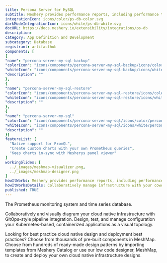 ```yaml
---
title: Percona Server for MySQL
subtitle: Meshery provides performance reports, including performance test results, node resource metrics etc. so that operators may easily understand the overhead of their service mesh’s control plane and data plane in context of the overhead incurred on nodes running within the cluster. In order to generate performance test reports of service meshes and their workloads, Meshery uses Grafana and/or Prometheus as visualization and metrics systems, respectively. This guide outlines the requirements necessary for Meshery to connect to these systems. The steps may vary depending upon the service mesh and its configuration.
integrationIcon: icons/color/ps-db-color.svg
darkModeIntegrationIcon: icons/white/ps-db-white.svg
docURL: https://docs.meshery.io/extensibility/integrations/ps-db
description: 
category: App Definition and Development
subcategory: Database
registrant: artifacthub
components: [
{
"name": "percona-server-my-sql-backup"
"colorIcon": "icons/components/percona-server-my-sql-backup/icons/color/percona-server-my-sql-backup-color.svg"
"whiteIcon": "icons/components/percona-server-my-sql-backup/icons/white/percona-server-my-sql-backup-white.svg"
"description": ""
},
{
"name": "percona-server-my-sql-restore"
"colorIcon": "icons/components/percona-server-my-sql-restore/icons/color/percona-server-my-sql-restore-color.svg"
"whiteIcon": "icons/components/percona-server-my-sql-restore/icons/white/percona-server-my-sql-restore-white.svg"
"description": ""
},
{
"name": "percona-server-my-sql"
"colorIcon": "icons/components/percona-server-my-sql/icons/color/percona-server-my-sql-color.svg"
"whiteIcon": "icons/components/percona-server-my-sql/icons/white/percona-server-my-sql-white.svg"
"description": ""
}]
featureList: [
  "Native support for PromQL",
  "Create custom charts with your own Prometheus queries",
  "Keep charts in-sync with Mesherys panel viewer"
]
workingSlides: [
  ../_images/meshmap-visualizer.png,
  ../_images/meshmap-designer.png
]
howItWorks: Meshery provides performance reports, including performance test results, node resource metrics etc. so that operators may easily understand the overhead of their service mesh’s control plane and data plane in context of the overhead incurred on nodes running within the cluster. In order to generate performance test reports of service meshes and their workloads, Meshery uses Grafana and/or Prometheus as visualization and metrics systems, respectively. This guide outlines the requirements necessary for Meshery to connect to these systems. The steps may vary depending upon the service mesh and its configuration.
howItWorksDetails: Collaboratively manage infrastructure with your coworkers synchronously sharing the same designs.
published: TRUE
---
```

<p>
The Prometheus monitoring system and time series database.
</p>
<p>
    Collaboratively and visually diagram your cloud native infrastructure with GitOps-style pipeline integration. Design, test, and manage configuration your Kubernetes-based, containerized applications as a visual topology.
</p>
<p>
    Looking for best practice cloud native design and deployment best practices? Choose from thousands of pre-built components in MeshMap. Choose from hundreds of ready-made design patterns by importing templates from Meshery Catalog or use our low code designer, MeshMap, to create and deploy your own cloud native infrastructure designs.
</p>
